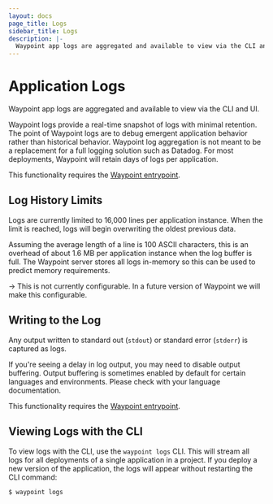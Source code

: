 ```yaml
---
layout: docs
page_title: Logs
sidebar_title: Logs
description: |-
  Waypoint app logs are aggregated and available to view via the CLI and UI.
---
```


# Application Logs

Waypoint app logs are aggregated and available to view via the CLI and UI.

Waypoint logs provide a real-time snapshot
of logs with minimal retention. The point of Waypoint logs are to debug
emergent application behavior rather than historical behavior.
Waypoint log aggregation is not meant to be a replacement for a full
logging solution such as Datadog. For most deployments, Waypoint will retain
days of logs per application.

This functionality requires the [Waypoint entrypoint](/docs/entrypoint).

## Log History Limits

Logs are currently limited to 16,000 lines per application instance. When
the limit is reached, logs will begin overwriting the oldest previous data.

Assuming the average length of a line is 100 ASCII characters, this is an
overhead of about 1.6 MB per application instance when the log buffer is
full. The Waypoint server stores all logs in-memory so this can be used to
predict memory requirements.

-> This is not currently configurable. In a future version of Waypoint
we will make this configurable.

## Writing to the Log

Any output written to standard out (`stdout`) or standard error (`stderr`)
is captured as logs.

If you're seeing a delay in log output, you may need to disable output
buffering. Output buffering is sometimes enabled by default for certain
languages and environments. Please check with your language documentation.

This functionality requires the [Waypoint entrypoint](/docs/entrypoint).

## Viewing Logs with the CLI

To view logs with the CLI, use the `waypoint logs` CLI. This will
stream all logs for all deployments of a single application in a project.
If you deploy a new version of the application, the logs will appear without
restarting the CLI command:

```shell-session
$ waypoint logs
```
